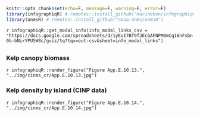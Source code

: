 ```r
knitr::opts_chunk$set(echo=F, message=F, warning=F, error=F)
library(infographiqR) # remotes::install_github("marinebon/infographiqR") 
library(onmsR) # remotes::install_github("noaa-onms/onmsR")
```

`r infographiqR::get_modal_info(info_modal_links_csv = "https://docs.google.com/spreadsheets/d/1yEuI7BT9fJEcGAFNPM0mCq16nFsbn0b-bNirYPU5W8c/gviz/tq?tqx=out:csv&sheet=info_modal_links")`

## {.tabset}

### Kelp canopy biomass

`r infographiqR::render_figure("Figure App.E.10.13.", "../img/cinms_cr/App.E.10.13.jpg")`

### Kelp density by island (CINP data)

`r infographiqR::render_figure("Figure App.E.10.14.", "../img/cinms_cr/App.E.10.14.jpg")`
